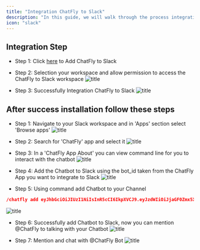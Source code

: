 ```yaml
---
title: "Integration ChatFly to Slack"
description: "In this guide, we will walk through the process integration ChatFly Bot to Slack step by step"
icon: "slack"
---
```


## Integration Step

- Step 1: Click [here](https://shorturl.at/mAK36) to Add ChatFly to Slack


- Step 2: Selection your workspace and allow permission to access the ChatFly to Slack workspace
![title](https://app.chatfly.co/assets/step2_slack-f031147e.png)

- Step 3: Successfully Integration ChatFly to Slack
![title](https://app.chatfly.co/assets/step3_slack-2ac4dae5.png)


## After success installation follow these steps

- Step 1: Navigate to your Slack workspace and in 'Apps' section select 'Browse apps'
![title](https://app.chatfly.co/assets/2.1-e10dee78.png)

- Step 2: Search for 'ChatFly' app and select it
![title](https://app.chatfly.co/assets/2.2-00de1b96.png)

- Step 3: In a 'ChatFly App About' you can view command line for you to interact with the chatbot
![title](https://app.chatfly.co/assets/2.3-8b9d01df.png)

- Step 4: Add the Chatbot to Slack using the bot_id taken from the ChatFly App you want to integrate to Slack
![title](https://app.chatfly.co/assets/2.4-c4767083.png)

- Step 5: Using command add Chatbot to your Channel

```json
/chatfly add eyJhbGciOiJIUzI1NiIsInR5cCI6IkpXVCJ9.eyJzdWIiOiJjaGF0Zmx5X2RldkBnbWFpbC5jb20iLCJleHAiOjE3MDIxMTUwNjR9.Duf5ugj5zWfVDPvwQaOj1S5ZLiJZIBrHsmQGd36MJWc:3f1dfb85-177c-4690-a24a-5eef24410601
```
![title](https://app.chatfly.co/assets/2.5-b097b569.png)

- Step 6: Successfully add Chatbot to Slack, now you can mention @ChatFly to talking with your Chatbot
![title](https://app.chatfly.co/assets/2.6-7385db4a.png )

- Step 7: Mention and chat with @ChatFly Bot
![title](https://app.chatfly.co/assets/2.7-b4807123.png)










